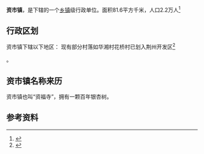 {{中国乡级行政区|42/10/24/100/000}}

'''资市镇'''，是{{PRC admin/fullname|42/10/24/100/000|3}}下辖的一个[[乡镇|乡镇]]级行政单位。面积81.6平方千米，人口2.2万人<ref>{{PRC admin/ref sgc|{{PRC admin/parent|42/10/24/100/000}}}}</ref>

== 行政区划 ==

资市镇下辖以下地区：
现有部分村落如华湘村花桥村已划入荆州开发区<ref>{{PRC admin/ref sgc|42/10/24/100/000}}</ref>

{{PRC admin/children|42/10/24/100/000}}。

==资市镇名称来历==
资市镇也叫“资福寺”，拥有一颗百年银杏树。

== 参考资料 ==
{{reflist}}

{{行政区划小作品}}
{{PRC admin/navcat|42/10/24/100/000}}
